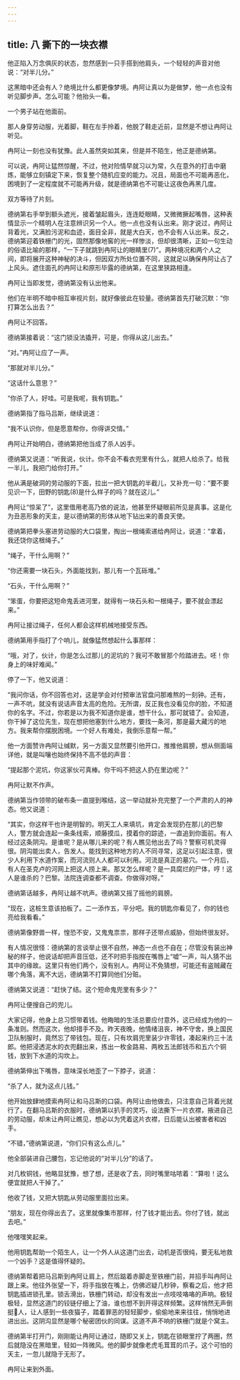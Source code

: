 ```yaml
---
---
---
```

title: 八 撕下的一块衣襟
---





他正陷入万念俱灰的状态，忽然感到一只手搭到他肩头，一个轻轻的声音对他说：“对半儿分。”

这黑暗中还会有人？绝境比什么都更像梦境。冉阿让真以为是做梦，他一点也没有听见脚步声。怎么可能？他抬头一看。

一个男子站在他面前。

那人身穿劳动服，光着脚，鞋在左手拎着，他脱了鞋走近前，显然是不想让冉阿让听见。

冉阿让一刻也没有犹豫。此人虽然突如其来，但是并不陌生，他正是德纳第。

可以说，冉阿让猛然惊醒，不过，他对险情早就习以为常，久在意外的打击中磨炼，能够立刻镇定下来，恢复整个随机应变的能力。况且，局面也不可能再恶化，困境到了一定程度就不可能再升级，就是德纳第也不可能让这夜色再黑几度。

双方等待了片刻。

德纳第右手举到额头遮光，接着皱起眉头，连连眨眼睛，又微微撅起嘴唇，这种表情显示一个精明人在注意辨识另一个人。他一点也没有认出来。刚才说过，冉阿让背着光，又满脸污泥和血迹，面目全非，就是大白天，也不会有人认出来。反之，德纳第迎着铁栅门的光，固然那像地窖的光一样惨淡，但却很清晰，正如一句生动的俗语比喻的那样，“一下子就跳到冉阿让的眼睛里(7)”。两种境况和两个人之间，即将展开这种神秘的决斗，但因双方所处位置不同，这就足以确保冉阿让占了上风头。遮住面孔的冉阿让和原形毕露的德纳第，在这里狭路相逢。

冉阿让当即发觉，德纳第没有认出他来。

他们在半明不暗中相互审视片刻，就好像彼此在较量。德纳第首先打破沉默：“你打算怎么出去？”

冉阿让不回答。

德纳第接着说：“这门锁没法撬开，可是，你得从这儿出去。”

“对。”冉阿让应了一声。

“那就对半儿分。”

“这话什么意思？”

“你杀了人，好哇。可是我呢，我有钥匙。”

德纳第指了指马吕斯，继续说道：

“我不认识你，但是愿意帮你，你得讲交情。”

冉阿让开始明白，德纳第把他当成了杀人凶手。

德纳第又说道：“听我说，伙计。你不会不看衣兜里有什么，就把人给杀了。给我一半儿，我把门给你打开。”

他从满是破洞的劳动服的下面，拉出一把大钥匙的半截儿，又补充一句：“要不要见识一下，田野的钥匙(8)是什么样子的吗？就在这儿。”

冉阿让“惊呆了”，这里借用老高乃依的说法，他甚至怀疑眼前所见是真事。这是化为丑恶形象的天主，是以德纳第的形体从地下钻出来的善良天使。

德纳第把拳头塞进劳动服的大口袋里，掏出一根绳索递给冉阿让，说道：“拿着，我还饶你这根绳子。”

“绳子，干什么用啊？”

“你还需要一块石头，外面能找到，那儿有一个瓦砾堆。”

“石头，干什么用啊？”

“笨蛋，你要把这短命鬼丢进河里，就得有一块石头和一根绳子，要不就会漂起来。”

冉阿让接过绳子，任何人都会这样机械地接受东西。

德纳第用手指打了个响儿，就像猛然想起什么事那样：

“哦，对了，伙计，你是怎么过那儿的泥坑的？我可不敢冒那个险踏进去。呸！你身上的味好难闻。”

停了一下，他又说道：

“我问你话，你不回答也对，这是学会对付预审法官盘问那难熬的一刻钟。还有，一声不吭，就没有说话声音太高的危险。无所谓，反正我也没看见你的脸，不知道你的名字。不过，你若是以为我不知道你是谁，想干什么，那可就错了。会知道，你干掉了这位先生，现在想把他塞到什么地方，要找一条河，那是最大藏污的地方。我来帮你摆脱困境。一个好人有难处，我倒乐意帮一帮。”

他一方面赞许冉阿让缄默，另一方面又显然要引他开口，推推他肩膀，想从侧面端详他，就是叫嚷也始终保持不高不低的声音：

“提起那个泥坑，你这家伙可真棒。你干吗不把这人扔在里边呢？”

冉阿让默不作声。

德纳第当作领带的破布条一直提到喉结，这一举动就补充完整了一个严肃的人的神态。他又说道：

“其实，你这样干也许是明智的。明天工人来填坑，肯定会发现扔在那儿的巴黎人，警方就会连起一条条线索，顺藤摸瓜，摸着你的踪迹，一直追到你面前。有人经过这条阴沟。是谁呢？是从哪儿来的呢？有人瞧见他出去了吗？警察可机灵得很。阴沟能出卖人，告发人。能找到这种地方的人不同寻常，这足以引起注意，很少人利用下水道作案，而河流则人人都可以利用。河流是真正的墓穴。一个月后，有人在圣克卢的河网上把这人捞上来。那又怎么样呢？是一具腐烂的尸体，哼！这人是谁杀的？巴黎。法院连调查都不调查。你做得对呀。”

德纳第话越多，冉阿让越不吭声。德纳第又摇了摇他的肩膀。

“现在，这桩生意该拍板了。二一添作五，平分吧。我的钥匙你看见了，你的钱也亮给我看看。”

德纳第像野兽一样，惶恐不安，又鬼鬼祟祟，那样子还带点威胁，但始终很友好。

有人情况很怪：德纳第的言谈举止很不自然，神态一点也不自在；尽管没有装出神秘的样子，他说话却把声音压低，还不时把手指按在嘴唇上“嘘”一声，叫人猜不出其中的缘故。这里只有他们两个，没有别人。冉阿让不免猜想，可能还有盗贼藏在哪个角落，离不大远，德纳第不打算同他们分赃。

德纳第又说道：“赶快了结。这个短命鬼兜里有多少？”

冉阿让便搜自己的兜儿。

大家记得，他身上总习惯带着钱。他晦暗的生活总要应付意外，这已经成为他的一条准则。然而这次，他却措手不及。昨天夜晚，他情绪沮丧，神不守舍，换上国民卫队制服时，竟然忘了带钱包。现在，只有坎肩兜里装少许零钱，凑起来约三十法郎。他把浸透泥水的衣兜翻出来，拣出一枚金路易、两枚五法郎钱币和五六个铜钱，放到下水道的沟坎上。

德纳第伸出下嘴唇，意味深长地歪了一下脖子，说道：

“杀了人，就为这点儿钱。”

他开始放肆地摸索冉阿让和马吕斯的口袋。冉阿让由他做去，只注意自己背着光就行了。在翻马吕斯的衣服时，德纳第以扒手的灵巧，设法撕下一片衣襟，掖进自己的劳动服，却未让冉阿让瞧见，想必以为凭着这片衣襟，日后能认出被害者和凶手。

“不错，”德纳第说道，“你们只有这么点儿。”

他全部装进自己腰包，忘记他说的“对半儿分”的话了。

对几枚铜钱，他略显犹豫，想了想，还是收了去，同时嘴里咕哝着：“算啦！这么便宜就把人干掉了。”

他收了钱，又把大钥匙从劳动服里面拉出来。

“朋友，现在你得出去了。这里就像集市那样，付了钱才能出去。你付了钱，就出去吧。”

他嘿嘿笑起来。

他用钥匙帮助一个陌生人，让一个外人从这道门出去，动机是否很纯，要无私地救一个凶手？这是值得怀疑的。

德纳第帮着把马吕斯到冉阿让肩上，然后踮着赤脚走至铁栅门前，并招手叫冉阿让跟上来。他往外张望一下，将手指放在嘴上，仿佛迟疑几秒钟，察看之后，他才把钥匙插进锁孔里。锁舌滑出，铁栅门转动，却没有发出一点吱吱咯咯的声响。极轻极轻，显然这道门的铰链仔细上了油，谁也想不到开得这样频繁。这样悄然无声倒挺人，让人感到一些夜猫子，踏着罪恶的轻轻脚步，偷偷地来来往往，悄悄地进进出出。这阴沟显然是哪个秘密团伙的同谋。这道不声不响的铁栅门就是个窝主。

德纳第半打开门，刚刚能让冉阿让通过，随即又关上，钥匙在锁眼里拧了两圈，然后就隐没在黑暗里，轻如一阵微风。他的脚步就像老虎毛茸茸的爪子。这个可怕的天主，一忽儿就隐于无形了。

冉阿让来到外面。